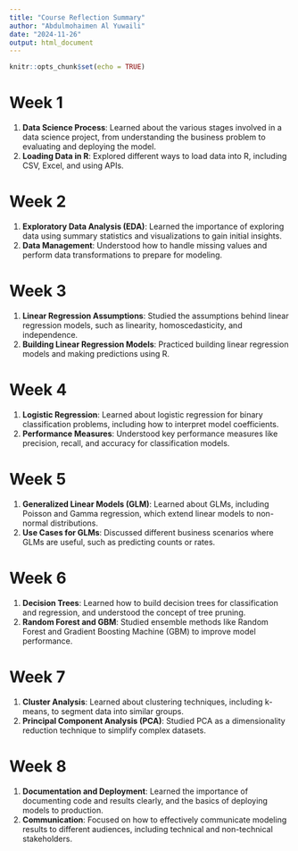 ---
title: "Course Reflection Summary"
author: "Abdulmohaimen Al Yuwaili"
date: "2024-11-26"
output: html_document
---

```{r setup, include=FALSE}
knitr::opts_chunk$set(echo = TRUE)
```

# Week 1

1. **Data Science Process**: Learned about the various stages involved in a data science project, from understanding the business problem to evaluating and deploying the model.
2. **Loading Data in R**: Explored different ways to load data into R, including CSV, Excel, and using APIs.

# Week 2

1. **Exploratory Data Analysis (EDA)**: Learned the importance of exploring data using summary statistics and visualizations to gain initial insights.
2. **Data Management**: Understood how to handle missing values and perform data transformations to prepare for modeling.

# Week 3

1. **Linear Regression Assumptions**: Studied the assumptions behind linear regression models, such as linearity, homoscedasticity, and independence.
2. **Building Linear Regression Models**: Practiced building linear regression models and making predictions using R.

# Week 4

1. **Logistic Regression**: Learned about logistic regression for binary classification problems, including how to interpret model coefficients.
2. **Performance Measures**: Understood key performance measures like precision, recall, and accuracy for classification models.

# Week 5

1. **Generalized Linear Models (GLM)**: Learned about GLMs, including Poisson and Gamma regression, which extend linear models to non-normal distributions.
2. **Use Cases for GLMs**: Discussed different business scenarios where GLMs are useful, such as predicting counts or rates.

# Week 6

1. **Decision Trees**: Learned how to build decision trees for classification and regression, and understood the concept of tree pruning.
2. **Random Forest and GBM**: Studied ensemble methods like Random Forest and Gradient Boosting Machine (GBM) to improve model performance.

# Week 7

1. **Cluster Analysis**: Learned about clustering techniques, including k-means, to segment data into similar groups.
2. **Principal Component Analysis (PCA)**: Studied PCA as a dimensionality reduction technique to simplify complex datasets.

# Week 8

1. **Documentation and Deployment**: Learned the importance of documenting code and results clearly, and the basics of deploying models to production.
2. **Communication**: Focused on how to effectively communicate modeling results to different audiences, including technical and non-technical stakeholders.
